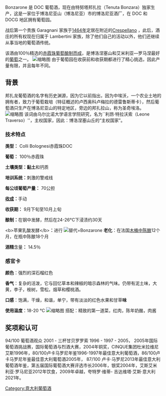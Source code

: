 {{Unreferenced|time=2021-12-28T18:32:17+00:00}}
Bonzarone 是 DOC 葡萄酒，现在由特努塔邦扎拉（Tenuta Bonzara）独家生产，这是一家位于博洛尼亚山（博洛尼亚）市的博洛尼亚酒厂，在 DOC 和 DOCG 地区拥有葡萄园。

战后第一个贵族 Garagnani 家族于[[1464年|1464年]]定居在附近的[[克雷斯佩拉诺|Crespellano]] ，此后，酒庄的所有权现在归属于 Lambertini 家族，除了他们自己的活动以外，他们还继续从事当地的葡萄酒传统。

该酒由100％精选的[[赤霞珠|赤霞珠葡萄酿制而成]]，是博洛涅塞山和艾米利亚—罗马涅最好的[[赤霞珠|葡萄]]之一。
[[File:Bonzarone.jpg|缩略图]]
由于葡萄园在收获前和收获期都进行了精心挑选，因此产量有限，并且每年不同。

== 背景 ==
邦扎龙葡萄酒的名字有历史渊源，因为它以前指出，因为中埃沃，一个农业土地的拥有者，致力于葡萄栽培（特征概述的卢西奥科卢梅拉的德雷鲁斯蒂卡），然后葡萄酒只生产在博洛尼亚山的特定地区，旁边的邦扎拉山，称为圣奇埃洛。
[[File:Etichetta_Storica_-_3.jpg|缩略图]]
该词由乌尔比诺大学语言学院研究，名为``利昂·特拉沃索（Leone Traverso）<nowiki>''</nowiki>，主权国家，因此：博洛涅塞山丘的“主权国家”。

=== 技术特点 ===
'''类型：''' Colli Bolognesi赤霞珠DOC

'''葡萄：''' 100％赤霞珠

'''土壤类型：黏土'''和钙质

'''培训系统：'''刺激的警戒线

'''每公顷葡萄产量：''' 70公担

'''[[收穫_(葡萄酒)|收成]]：'''手动

'''收获期：''' 9月下旬至10月上旬

'''酿制：'''在钢中发酵，然后在24-26°C下浸渍约30天

<nowiki><b>苹果乳酸发酵</b></nowiki>'''：'''进行
[[File:Etichetta_Storica.jpg|替代=Bonzarone]]
'''老化'''：在法国[[橡木_(葡萄酒)|木桶中陈酿]]12个月，在瓶中陈酿18个月

'''酒精'''含量'''：''' 14.5％

=== 感官卡 ===

'''颜色'''：强烈的深石榴红色

'''香气'''：复杂的活泼，它与回忆草本和辣椒的暗示森林的气味。仍带有泥土味，大黄，李子，桉树，雪松，烟草和樱桃酒。

'''口感'''：饱满，干燥，和谐，单宁，带有淡淡的红色水果和甘草'''味'''

'''使用温度'''：18-20 °C
[[File:Etichetta_Storica_-_2.jpg|缩略图]]
搭配：精致的第一道菜，红肉，陈年奶酪，肉酱

== 奖项和认可 ==
94/100 葡萄酒观众 2001 - 三杯甘贝罗罗索 1996 - 1997 - 2005， 2005年国际葡萄酒挑战赛，国际葡萄酒与烈酒大赛，2004年铜奖，CINQUE集团杜米拉维尼艾斯1996年，80/100卢卡马罗尼年鉴1996-1997年最佳意大利葡萄酒，86/100卢卡马罗尼年鉴最佳意大利葡萄酒2005年， 87/100 卢卡·马罗尼2013年最佳意大利葡萄酒年鉴，第五届国际葡萄酒大赛评选市长2006年，银奖2004年，艾斯艾米利亚·罗马尼亚2012年饮食，2009年卓越，夸特罗·维蒂- 吉达维塔·艾斯·意大利2021年。
<references />
[[Category:意大利葡萄酒|Category:意大利葡萄酒]]
